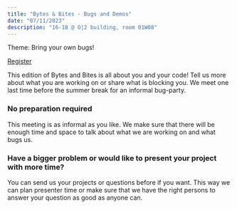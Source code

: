 ```yaml
---
title: "Bytes & Bites - Bugs and Demos"
date: "07/11/2023"
description: "16-18 @ O|2 building, room 01W08"
---
```


Theme: Bring your own bugs!

[Register](https://vu-nl.libcal.com/event/4049294)

This edition of Bytes and Bites is all about you and your code! Tell us more about what you are working on or share what is blocking you. We meet one last time before the summer break for an informal bug-party.

### No preparation required

This meeting is as informal as you like. We make sure that there will be enough time and space to talk about what we are working on and what bugs us.

### Have a bigger problem or would like to present your project with more time?

You can send us your projects or questions before if you want. This way we can plan presenter time or make sure that we have the right persons to answer your question as good as anyone can.

